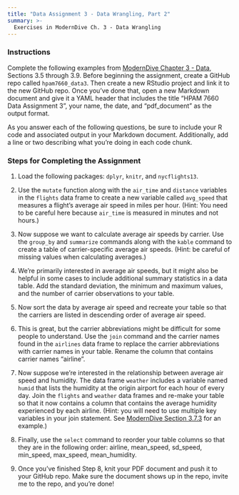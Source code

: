 ```yaml
---
title: "Data Assignment 3 - Data Wrangling, Part 2"
summary: >-
  Exercises in ModernDive Ch. 3 - Data Wrangling
---
```


### Instructions

Complete the following examples from [ModernDive Chapter 3 - Data ](https://moderndive.com/3-wrangling.html), Sections 3.5 through 3.9. Before beginning the assignment, create a GitHub repo called `hpam7660_data3`. Then create a new RStudio project and link it to the new GitHub repo. Once you've done that, open a new Markdown document and give it a YAML header that includes the title "HPAM 7660 Data Assignment 3", your name, the date, and "pdf_document" as the output format.

As you answer each of the following questions, be sure to include your R code and associated output in your Markdown document. Additionally, add a line or two describing what you're doing in each code chunk.

### Steps for Completing the Assignment

1. Load the following packages: `dplyr`, `knitr`, and `nycflights13`. 

2. Use the `mutate` function along with the `air_time` and `distance` variables in the `flights` data frame to create a new variable called `avg_speed` that measures a flight's average air speed in miles per hour. (Hint: You need to be careful here because `air_time` is measured in minutes and not hours.) 

3. Now suppose we want to calculate average air speeds by carrier. Use the `group_by` and `summarize` commands along with the `kable` command to create a table of carrier-specific average air speeds. (Hint: be careful of missing values when calculating averages.)

4. We're primarily interested in average air speeds, but it might also be helpful in some cases to include additional summary statistics in a data table. Add the standard deviation, the minimum and maximum values, and the number of carrier observations to your table. 

5. Now sort the data by average air speed and recreate your table so that the carriers are listed in descending order of average air speed.

6. This is great, but the carrier abbreviations might be difficult for some people to understand. Use the `join` command and the carrier names found in the `airlines` data frame to replace the carrier abbreviations with carrier names in your table. Rename the column that contains carrier names "airline".

7. Now suppose we're interested in the relationship between average air speed and humidity. The data frame `weather` includes a variable named `humid` that lists the humidity at the origin airport for each hour of every day. Join the `flights` and `weather` data frames and re-make your table so that it now contains a column that contains the average humidity experienced by each airline. (Hint: you will need to use multiple key variables in your join statement. See [ModernDive Section 3.7.3](https://moderndive.com/3-wrangling.html#multiple-key-variables) for an example.)

8. Finally, use the `select` command to reorder your table columns so that they are in the following order: airline, mean_speed, sd_speed, min_speed, max_speed, mean_humidity.

9. Once you’ve finished Step 8, knit your PDF document and push it to your GitHub repo. Make sure the document shows up in the repo, invite me to the repo, and you’re done!